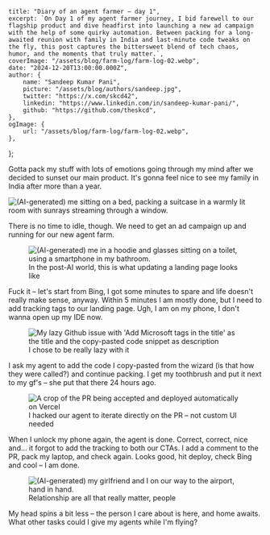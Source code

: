     title: "Diary of an agent farmer – day 1",
    excerpt: `On Day 1 of my agent farmer journey, I bid farewell to our flagship product and dive headfirst into launching a new ad campaign with the help of some quirky automation. Between packing for a long-awaited reunion with family in India and last-minute code tweaks on the fly, this post captures the bittersweet blend of tech chaos, humor, and the moments that truly matter.`,
    coverImage: "/assets/blog/farm-log/farm-log-02.webp",
    date: "2024-12-20T13:00:00.000Z",
    author: {
        name: "Sandeep Kumar Pani",
        picture: "/assets/blog/authors/sandeep.jpg",
        twitter: "https://x.com/skcd42",
        linkedin: "https://www.linkedin.com/in/sandeep-kumar-pani/",
        github: "https://github.com/theskcd",
    },
    ogImage: {
        url: "/assets/blog/farm-log/farm-log-02.webp",
    },
};

Gotta pack my stuff with lots of emotions going through my mind after we decided to sunset our main product. It's gonna feel nice to see my family in India after more than a year.


<img src="/assets/blog/farm-log/farm-log-01.webp" alt="(AI-generated) me sitting on a bed, packing a suitcase in a warmly lit room with sunrays streaming through a window." className="w-full" />


There is no time to idle, though. We need to get an ad campaign up and running for our new agent farm.


<figure className="flex flex-col items-center">
    <img src="/assets/blog/farm-log/farm-log-02.webp" alt="(AI-generated) me in a hoodie and glasses sitting on a toilet, using a smartphone in my bathroom." className="w-full" />
    <figcaption className="pt-2 text-center font-semibold">
        In the post-AI world, this is what updating a landing page looks like
    </figcaption>
</figure>

Fuck it – let's start from Bing, I got some minutes to spare and life doesn't really make sense, anyway. Within 5 minutes I am mostly done, but I need to add tracking tags to our landing page. Ugh, I am on my phone, I don't wanna open up my IDE now.


<figure className="flex flex-col items-center">
    <img src="/assets/blog/farm-log/farm-log-03.png" alt="My lazy Github issue with 'Add Microsoft tags in the title' as the title and the copy-pasted code snippet as description" className="w-full" />
    <figcaption className="pt-2 text-center font-semibold">
        I chose to be really lazy with it
    </figcaption>
</figure>


I ask my agent to add the code I copy-pasted from the wizard (is that how they were called?) and continue packing. I get my toothbrush and put it next to my gf's – she put that there 24 hours ago.


<figure className="flex flex-col items-center">
    <img src="/assets/blog/farm-log/farm-log-04.png" alt="A crop of the PR being accepted and deployed automatically on Vercel" className="w-full" />
    <figcaption className="pt-2 text-center font-semibold">
        I hacked our agent to iterate directly on the PR – not custom UI needed
    </figcaption>
</figure>


When I unlock my phone again, the agent is done. Correct, correct, nice and... it forgot to add the tracking to both our CTAs. I add a comment to the PR, pack my laptop, and check again. Looks good, hit deploy, check Bing and cool – I am done.


<figure className="flex flex-col items-center">
    <img src="/assets/blog/farm-log/farm-log-05.webp" alt="(AI-generated) my girlfriend and I on our way to the airport, hand in hand." className="w-full" />
    <figcaption className="pt-2 text-center font-semibold">
        Relationship are all that really matter, people
    </figcaption>
</figure>


My head spins a bit less – the person I care about is here, and home awaits. What other tasks could I give my agents while I'm flying?